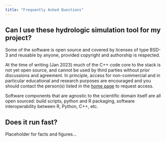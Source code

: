 ```yaml
---
title: "Frequently Asked Questions"
---
```


## Can I use these hydrologic simulation tool for my project?

Some of the software is open source and covered by licenses of type BSD-3 and reusable by anyone, provided copyright and authorship is respected. 

At the time of writing (Jan 2023) much of the C++ code core to the stack is not yet open source, and cannot be used by third parties without prior discussions and agreement. In principle, access for non-commercial and in particular educational and research purposes are encouraged and you should contact the person(s) listed in the [home page](index.qmd) to request access.

Software components that are agnostic to the scientific domain itself are all open sourced: build scripts, python and R packaging, software interoperability between R, Python, C++, etc.

## Does it run fast?

Placeholder for facts and figures...
